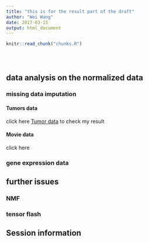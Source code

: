 ```yaml
---
title: "this is for the result part of the draft"
author: "Wei Wang"
date: 2017-03-15
output: html_document
---
```


<!-- The file analysis/chunks.R contains chunks that define default settings
shared across the workflowr files. -->
```r
knitr::read_chunk("chunks.R")
```

<!-- Update knitr chunk options -->
```r
```

<!-- Insert the date the file was last updated -->
```r
```

<!-- Insert the code version (Git commit SHA1) if Git repository exists and R
 package git2r is installed -->
```r
```

<!-- Add your analysis here -->

## data analysis on the normalized data

### missing data imputation

#### Tumors data

click here [Tumor data](MissingTumor.html) to check my result

#### Movie data 

click here 

### gene expression data

## further issues

### NMF

### tensor flash


## Session information

<!-- Insert the session information into the document -->
```r
```
